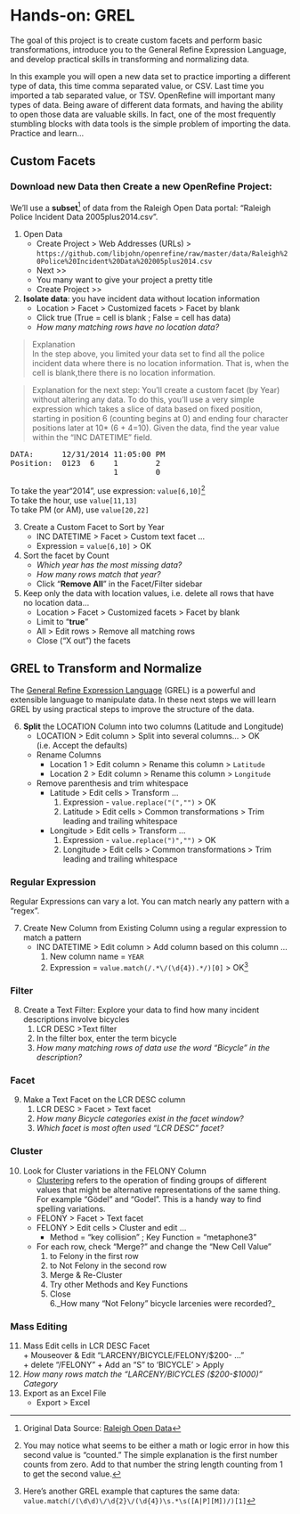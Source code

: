 # Hands-on: GREL

The goal of this project is to create custom facets and perform basic transformations, introduce you to the General Refine Expression Language, and develop practical skills in transforming and normalizing data.  

In this example you  will open a new data set to practice importing a different type of data, this time comma separated value, or CSV.  Last time you imported a tab separated value, or TSV.  OpenRefine will important many types of data.  Being aware of different data formats, and having the ability to open those data are valuable skills.  In fact, one of the most frequently stumbling blocks with data tools is the simple problem of importing the data.  Practice and learn...

## Custom Facets

### Download new Data then Create a new OpenRefine Project: {-} 

We'll use a **subset**[^2] of data from the Raleigh Open Data portal:  “Raleigh Police Incident Data 2005plus2014.csv”.  

1. Open  Data  
    * <span class="or-menu">Create Project  > Web Addresses (URLs) ></span>   `https://github.com/libjohn/openrefine/raw/master/data/Raleigh%20Police%20Incident%20Data%202005plus2014.csv`   
    * <span class="or-menu">Next >></span>  
    * You many want to give your project a pretty title
    * Create Project >>  
2. **Isolate data**: you have incident data without location information  
    - <span class="or-menu">Location > Facet > Customized facets > Facet by blank</span> 
    - Click true  (True = cell is blank ; False = cell has data)  
    - _How many matching rows have no location data?_   


> Explanation  
In the step above, you limited your data set to find all the police incident data where there is no location information.  That is, when the cell is blank,there there is no location information.


> Explanation for the next step:
You’ll create a custom facet (by Year) without altering any data.  To do this, you’ll use a very simple expression which takes a slice of data based on fixed position, starting in position 6 (counting begins at 0) and ending four character positions later at 10* (6 + 4=10).  Given the data, find the year value within the “INC DATETIME” field.  


<pre>
DATA:      12/31/2014 11:05:00 PM
Position:  0123  6    1        2
                      1        0
</pre>

To take the year“2014”, use expression: `value[6,10]`[^3]  
To take the hour, use `value[11,13]`  
To take PM (or AM), use `value[20,22]`  

3. Create a Custom Facet to Sort by Year 
    + <span class="or-menu">INC DATETIME > Facet > Custom text facet ... </span>   
    + Expression = `value[6,10]` <span class="or-menu">> OK </span>   
4. Sort the facet by Count  
    + _Which year has the most missing data?_  
    + _How many rows match that year?_  
    + Click “**Remove All**” in the Facet/Filter sidebar  
5. Keep only the data with location values, i.e. delete all rows that have  
no location data...  
    + <span class="or-menu">Location > Facet > Customized facets > Facet by blank </span>   
    + Limit to “**true**”  
    + <span class="or-menu">All > Edit rows > Remove all matching rows </span>   
    + Close (“X out”) the facets  

## GREL to Transform and Normalize 

The [General Refine Expression Language](https://github.com/OpenRefine/OpenRefine/wiki/General-Refine-Expression-Language) (GREL) is a powerful and extensible language to manipulate data.  In these next steps we will learn GREL by using practical steps to improve the structure of the data.  

6. **Split** the LOCATION Column into two columns (Latitude and Longitude)  
    + <span class="or-menu">LOCATION > Edit column > Split into several columns… > OK </span>   (i.e. Accept the defaults)  
    + Rename Columns  
        + <span class="or-menu">Location 1 > Edit column > Rename this column > `Latitude` </span>     
        + <span class="or-menu">Location 2 > Edit column > Rename this column > `Longitude` </span>   
    + Remove parenthesis and trim whitespace  
        + <span class="or-menu">Latitude > Edit cells > Transform ... </span>  
            1. Expression - `value.replace("(","")` <span class="or-menu">> OK </span>   
            2. <span class="or-menu">Latitude > Edit cells > Common transformations > Trim leading and trailing whitespace </span>   
        + <span class="or-menu">Longitude > Edit cells > Transform ... </span>   
            1. Expression - `value.replace(")","")` <span class="or-menu">> OK </span>   
            2. <span class="or-menu">Longitude > Edit cells > Common transformations > Trim leading and trailing whitespace </span>   

### Regular Expression {-}  

Regular Expressions can vary a lot.  You can match nearly any pattern with a "regex".  

7.  Create New Column from Existing Column using a regular expression to match a pattern  
    + <span class="or-menu">INC DATETIME > Edit column > Add column based on this column ... </span>   
        1. New column name = `YEAR`  
        2. Expression = `value.match(/.*\/(\d{4}).*/)[0]` > <span class="or-menu">OK</span>[^4]
        
### Filter  {-}  
8. Create a Text Filter:  Explore your data to find how many incident descriptions involve bicycles
    1. <span class="or-menu">LCR DESC >Text filter </span>   
    2. In the filter box, enter the term bicycle  
    3. _How many matching rows of data use the word “Bicycle” in the description?_  

### Facet  {-}  
9. Make a Text Facet on the LCR DESC column  
    1. <span class="or-menu">LCR DESC > Facet > Text facet </span>   
    2. _How many Bicycle categories exist in the facet window?_  
    3. _Which facet is most often used “LCR DESC” facet?_  

### Cluster  {-}  

10. Look for Cluster variations in the FELONY Column  
    + [Clustering](https://github.com/OpenRefine/OpenRefine/wiki/Clustering-In-Depth) refers to the operation of finding groups of different values that might be alternative representations of the same thing.  For example “Gödel" and "Godel".  This is a handy way to find spelling variations.  
    + <span class="or-menu">FELONY > Facet > Text facet </span>   
    + <span class="or-menu">FELONY > Edit cells > Cluster and edit … </span>  
        + Method = “key collision” ; Key Function = “metaphone3”  
    + For each row, check “Merge?” and change the “New Cell Value” 
        1. to Felony in the first row  
        2. to Not Felony in the second row  
        3. Merge & Re-Cluster  
        4. Try other Methods and Key Functions  
        5. Close   
        6._How many “Not Felony” bicycle larcenies were recorded?_
        
### Mass Editing {-}  
11.  Mass Edit cells in LCR DESC Facet  
    + Mouseover & Edit “LARCENY/BICYCLE/FELONY/$200- …”  
    + delete “/FELONY” 
    + Add an “S” to ‘BICYCLE’ > Apply 
12. _How many rows match the "LARCENY/BICYCLES ($200-$1000)" Category_  
13. Export as an Excel File  
    + <span class="or-menu">Export > Excel </span>   


[^2]:  Original Data Source:  [Raleigh Open Data](https://data.raleighnc.gov/)
[^3]: You may notice what seems to be either a math or logic error in how this second value is “counted.” The simple explanation is the first number counts from zero.  Add to that number the string length counting from 1 to get the second value.   
[^4]:  Here’s another GREL example that captures the same data:  `value.match(/(\d\d)\/\d{2}\/(\d{4})\s.*\s([A|P][M])/)[1]`
